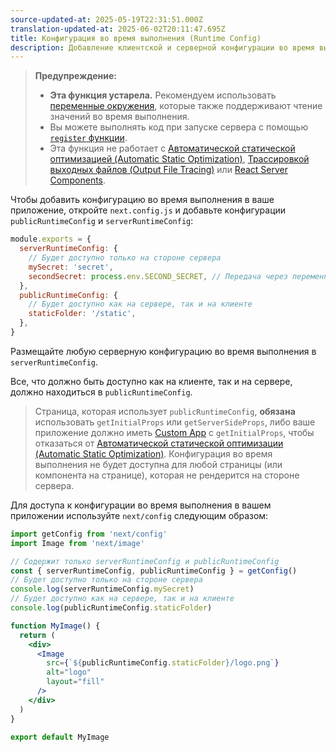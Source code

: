 ```yaml
---
source-updated-at: 2025-05-19T22:31:51.000Z
translation-updated-at: 2025-06-02T20:11:47.695Z
title: Конфигурация во время выполнения (Runtime Config)
description: Добавление клиентской и серверной конфигурации во время выполнения в ваше Next.js приложение.
---
```


> **Предупреждение:**
>
> - **Эта функция устарела.** Рекомендуем использовать [переменные окружения](/docs/pages/guides/environment-variables), которые также поддерживают чтение значений во время выполнения.
> - Вы можете выполнять код при запуске сервера с помощью [`register` функции](/docs/app/guides/instrumentation).
> - Эта функция не работает с [Автоматической статической оптимизацией (Automatic Static Optimization)](/docs/pages/building-your-application/rendering/automatic-static-optimization), [Трассировкой выходных файлов (Output File Tracing)](/docs/pages/api-reference/config/next-config-js/output#automatically-copying-traced-files) или [React Server Components](/docs/app/getting-started/server-and-client-components).

Чтобы добавить конфигурацию во время выполнения в ваше приложение, откройте `next.config.js` и добавьте конфигурации `publicRuntimeConfig` и `serverRuntimeConfig`:

```js filename="next.config.js"
module.exports = {
  serverRuntimeConfig: {
    // Будет доступно только на стороне сервера
    mySecret: 'secret',
    secondSecret: process.env.SECOND_SECRET, // Передача через переменные окружения
  },
  publicRuntimeConfig: {
    // Будет доступно как на сервере, так и на клиенте
    staticFolder: '/static',
  },
}
```

Размещайте любую серверную конфигурацию во время выполнения в `serverRuntimeConfig`.

Все, что должно быть доступно как на клиенте, так и на сервере, должно находиться в `publicRuntimeConfig`.

> Страница, которая использует `publicRuntimeConfig`, **обязана** использовать `getInitialProps` или `getServerSideProps`, либо ваше приложение должно иметь [Custom App](/docs/pages/building-your-application/routing/custom-app) с `getInitialProps`, чтобы отказаться от [Автоматической статической оптимизации (Automatic Static Optimization)](/docs/pages/building-your-application/rendering/automatic-static-optimization). Конфигурация во время выполнения не будет доступна для любой страницы (или компонента на странице), которая не рендерится на стороне сервера.

Для доступа к конфигурации во время выполнения в вашем приложении используйте `next/config` следующим образом:

```jsx
import getConfig from 'next/config'
import Image from 'next/image'

// Содержит только serverRuntimeConfig и publicRuntimeConfig
const { serverRuntimeConfig, publicRuntimeConfig } = getConfig()
// Будет доступно только на стороне сервера
console.log(serverRuntimeConfig.mySecret)
// Будет доступно как на сервере, так и на клиенте
console.log(publicRuntimeConfig.staticFolder)

function MyImage() {
  return (
    <div>
      <Image
        src={`${publicRuntimeConfig.staticFolder}/logo.png`}
        alt="logo"
        layout="fill"
      />
    </div>
  )
}

export default MyImage
```